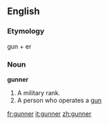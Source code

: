 ==English==
===Etymology===
{{ME.}} gun + er
===Noun===
'''gunner'''
#A military rank.
#A person who operates a [[gun]]

[[fr:gunner]]
[[it:gunner]]
[[zh:gunner]]